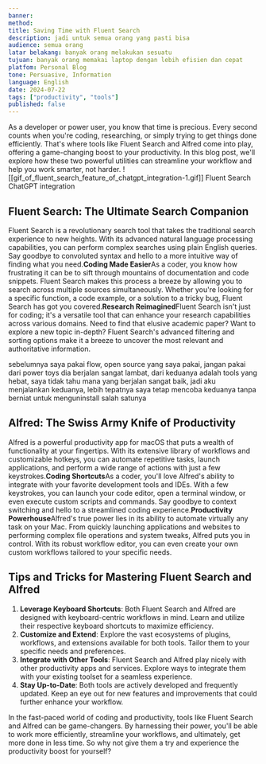 ```yaml
---
banner: 
method: 
title: Saving Time with Fluent Search
description: jadi untuk semua orang yang pasti bisa
audience: semua orang
latar belakang: banyak orang melakukan sesuatu
tujuan: banyak orang memakai laptop dengan lebih efisien dan cepat
platfom: Personal Blog
tone: Persuasive, Information
language: English
date: 2024-07-22
tags: ["productivity", "tools"]
published: false
---
```


As a developer or power user, you know that time is precious. Every second counts when you're coding, researching, or simply trying to get things done efficiently. That's where tools like Fluent Search and Alfred come into play, offering a game-changing boost to your productivity. In this blog post, we'll explore how these two powerful utilities can streamline your workflow and help you work smarter, not harder.
![[gif_of_fluent_search_feature_of_chatgpt_integration-1.gif]]
Fluent Search ChatGPT integration

## Fluent Search: The Ultimate Search Companion

Fluent Search is a revolutionary search tool that takes the traditional search experience to new heights. With its advanced natural language processing capabilities, you can perform complex searches using plain English queries. Say goodbye to convoluted syntax and hello to a more intuitive way of finding what you need.**Coding Made Easier**As a coder, you know how frustrating it can be to sift through mountains of documentation and code snippets. Fluent Search makes this process a breeze by allowing you to search across multiple sources simultaneously. Whether you're looking for a specific function, a code example, or a solution to a tricky bug, Fluent Search has got you covered.**Research Reimagined**Fluent Search isn't just for coding; it's a versatile tool that can enhance your research capabilities across various domains. Need to find that elusive academic paper? Want to explore a new topic in-depth? Fluent Search's advanced filtering and sorting options make it a breeze to uncover the most relevant and authoritative information.

sebelumnya saya pakai flow, open source yang saya pakai, jangan pakai dari power toys dia berjalan sangat lambat, dari keduanya adalah tools yang hebat, saya tidak tahu mana yang berjalan sangat baik, jadi aku menjalankan keduanya, lebih tepatnya saya tetap mencoba keduanya tanpa berniat untuk menguninstall salah satunya

## Alfred: The Swiss Army Knife of Productivity

Alfred is a powerful productivity app for macOS that puts a wealth of functionality at your fingertips. With its extensive library of workflows and customizable hotkeys, you can automate repetitive tasks, launch applications, and perform a wide range of actions with just a few keystrokes.**Coding Shortcuts**As a coder, you'll love Alfred's ability to integrate with your favorite development tools and IDEs. With a few keystrokes, you can launch your code editor, open a terminal window, or even execute custom scripts and commands. Say goodbye to context switching and hello to a streamlined coding experience.**Productivity Powerhouse**Alfred's true power lies in its ability to automate virtually any task on your Mac. From quickly launching applications and websites to performing complex file operations and system tweaks, Alfred puts you in control. With its robust workflow editor, you can even create your own custom workflows tailored to your specific needs.

## Tips and Tricks for Mastering Fluent Search and Alfred

1. **Leverage Keyboard Shortcuts**: Both Fluent Search and Alfred are designed with keyboard-centric workflows in mind. Learn and utilize their respective keyboard shortcuts to maximize efficiency.
2. **Customize and Extend**: Explore the vast ecosystems of plugins, workflows, and extensions available for both tools. Tailor them to your specific needs and preferences.
3. **Integrate with Other Tools**: Fluent Search and Alfred play nicely with other productivity apps and services. Explore ways to integrate them with your existing toolset for a seamless experience.
4. **Stay Up-to-Date**: Both tools are actively developed and frequently updated. Keep an eye out for new features and improvements that could further enhance your workflow.

In the fast-paced world of coding and productivity, tools like Fluent Search and Alfred can be game-changers. By harnessing their power, you'll be able to work more efficiently, streamline your workflows, and ultimately, get more done in less time. So why not give them a try and experience the productivity boost for yourself?


